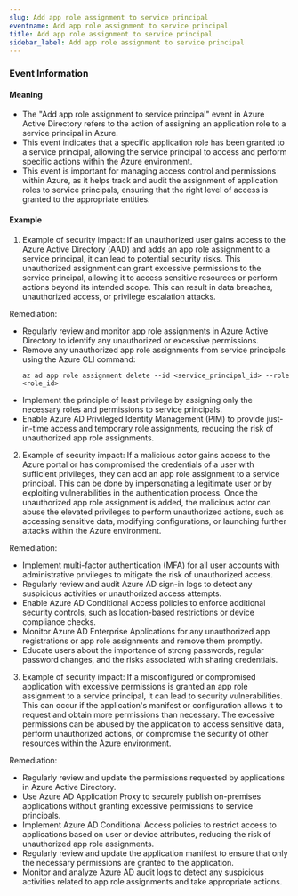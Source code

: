 ```yaml
--- 
slug: Add app role assignment to service principal
eventname: Add app role assignment to service principal
title: Add app role assignment to service principal
sidebar_label: Add app role assignment to service principal
---
```

                       
### Event Information

#### Meaning

- The "Add app role assignment to service principal" event in Azure Active Directory refers to the action of assigning an application role to a service principal in Azure.
- This event indicates that a specific application role has been granted to a service principal, allowing the service principal to access and perform specific actions within the Azure environment.
- This event is important for managing access control and permissions within Azure, as it helps track and audit the assignment of application roles to service principals, ensuring that the right level of access is granted to the appropriate entities.

#### Example

1. Example of security impact: If an unauthorized user gains access to the Azure Active Directory (AAD) and adds an app role assignment to a service principal, it can lead to potential security risks. This unauthorized assignment can grant excessive permissions to the service principal, allowing it to access sensitive resources or perform actions beyond its intended scope. This can result in data breaches, unauthorized access, or privilege escalation attacks.

Remediation:
- Regularly review and monitor app role assignments in Azure Active Directory to identify any unauthorized or excessive permissions.
- Remove any unauthorized app role assignments from service principals using the Azure CLI command:
  ```
  az ad app role assignment delete --id <service_principal_id> --role <role_id>
  ```
- Implement the principle of least privilege by assigning only the necessary roles and permissions to service principals.
- Enable Azure AD Privileged Identity Management (PIM) to provide just-in-time access and temporary role assignments, reducing the risk of unauthorized app role assignments.

2. Example of security impact: If a malicious actor gains access to the Azure portal or has compromised the credentials of a user with sufficient privileges, they can add an app role assignment to a service principal. This can be done by impersonating a legitimate user or by exploiting vulnerabilities in the authentication process. Once the unauthorized app role assignment is added, the malicious actor can abuse the elevated privileges to perform unauthorized actions, such as accessing sensitive data, modifying configurations, or launching further attacks within the Azure environment.

Remediation:
- Implement multi-factor authentication (MFA) for all user accounts with administrative privileges to mitigate the risk of unauthorized access.
- Regularly review and audit Azure AD sign-in logs to detect any suspicious activities or unauthorized access attempts.
- Enable Azure AD Conditional Access policies to enforce additional security controls, such as location-based restrictions or device compliance checks.
- Monitor Azure AD Enterprise Applications for any unauthorized app registrations or app role assignments and remove them promptly.
- Educate users about the importance of strong passwords, regular password changes, and the risks associated with sharing credentials.

3. Example of security impact: If a misconfigured or compromised application with excessive permissions is granted an app role assignment to a service principal, it can lead to security vulnerabilities. This can occur if the application's manifest or configuration allows it to request and obtain more permissions than necessary. The excessive permissions can be abused by the application to access sensitive data, perform unauthorized actions, or compromise the security of other resources within the Azure environment.

Remediation:
- Regularly review and update the permissions requested by applications in Azure Active Directory.
- Use Azure AD Application Proxy to securely publish on-premises applications without granting excessive permissions to service principals.
- Implement Azure AD Conditional Access policies to restrict access to applications based on user or device attributes, reducing the risk of unauthorized app role assignments.
- Regularly review and update the application manifest to ensure that only the necessary permissions are granted to the application.
- Monitor and analyze Azure AD audit logs to detect any suspicious activities related to app role assignments and take appropriate actions.


 